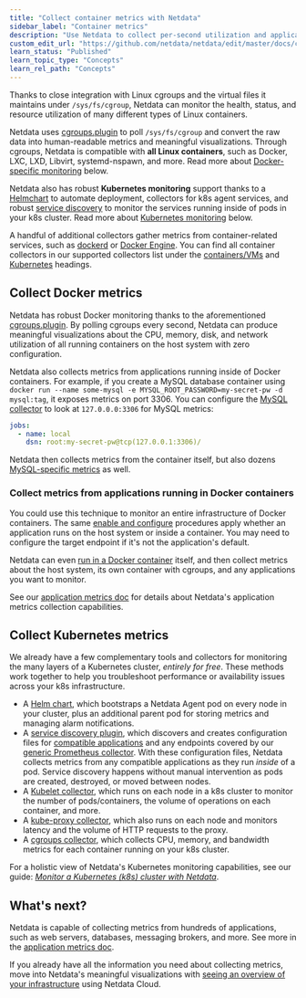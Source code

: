 ```yaml
---
title: "Collect container metrics with Netdata"
sidebar_label: "Container metrics"
description: "Use Netdata to collect per-second utilization and application-level metrics from Linux/Docker containers and Kubernetes clusters."
custom_edit_url: "https://github.com/netdata/netdata/edit/master/docs/collect/container-metrics.md"
learn_status: "Published"
learn_topic_type: "Concepts"
learn_rel_path: "Concepts"
---
```



Thanks to close integration with Linux cgroups and the virtual files it maintains under `/sys/fs/cgroup`, Netdata can
monitor the health, status, and resource utilization of many different types of Linux containers.

Netdata uses [cgroups.plugin](https://github.com/netdata/netdata/blob/master/collectors/cgroups.plugin/README.md) to poll `/sys/fs/cgroup` and convert the raw data
into human-readable metrics and meaningful visualizations. Through cgroups, Netdata is compatible with **all Linux
containers**, such as Docker, LXC, LXD, Libvirt, systemd-nspawn, and more. Read more about [Docker-specific
monitoring](#collect-docker-metrics) below.

Netdata also has robust **Kubernetes monitoring** support thanks to a
[Helmchart](https://github.com/netdata/netdata/blob/master/packaging/installer/methods/kubernetes.md) to automate deployment, collectors for k8s agent services, and
robust [service discovery](https://github.com/netdata/agent-service-discovery/#service-discovery) to monitor the
services running inside of pods in your k8s cluster. Read more about [Kubernetes
monitoring](#collect-kubernetes-metrics) below.

A handful of additional collectors gather metrics from container-related services, such as
[dockerd](https://github.com/netdata/go.d.plugin/blob/master/modules/docker/README.md) or [Docker
Engine](https://github.com/netdata/go.d.plugin/blob/master/modules/docker_engine/README.md). You can find all
container collectors in our supported collectors list under the
[containers/VMs](https://github.com/netdata/netdata/blob/master/collectors/COLLECTORS.md#containers-and-vms) and
[Kubernetes](https://github.com/netdata/netdata/blob/master/collectors/COLLECTORS.md#containers-and-vms) headings.

## Collect Docker metrics

Netdata has robust Docker monitoring thanks to the aforementioned
[cgroups.plugin](https://github.com/netdata/netdata/blob/master/collectors/cgroups.plugin/README.md). By polling cgroups every second, Netdata can produce meaningful
visualizations about the CPU, memory, disk, and network utilization of all running containers on the host system with
zero configuration.

Netdata also collects metrics from applications running inside of Docker containers. For example, if you create a MySQL
database container using `docker run --name some-mysql -e MYSQL_ROOT_PASSWORD=my-secret-pw -d mysql:tag`, it exposes
metrics on port 3306. You can configure the [MySQL
collector](https://github.com/netdata/go.d.plugin/blob/master/modules/mysql/README.md) to look at `127.0.0.0:3306` for
MySQL metrics:

```yml
jobs:
  - name: local
    dsn: root:my-secret-pw@tcp(127.0.0.1:3306)/
```

Netdata then collects metrics from the container itself, but also dozens [MySQL-specific
metrics](https://github.com/netdata/go.d.plugin/blob/master/modules/mysql/README.md#charts) as well.

### Collect metrics from applications running in Docker containers

You could use this technique to monitor an entire infrastructure of Docker containers. The same [enable and configure](https://github.com/netdata/netdata/blob/master/collectors/REFERENCE.md) procedures apply whether an application runs on the host system or inside
a container. You may need to configure the target endpoint if it's not the application's default.

Netdata can even [run in a Docker container](https://github.com/netdata/netdata/blob/master/packaging/docker/README.md) itself, and then collect metrics about the
host system, its own container with cgroups, and any applications you want to monitor.

See our [application metrics doc](https://github.com/netdata/netdata/blob/master/docs/collect/application-metrics.md) for details about Netdata's application metrics
collection capabilities.

## Collect Kubernetes metrics

We already have a few complementary tools and collectors for monitoring the many layers of a Kubernetes cluster,
_entirely for free_. These methods work together to help you troubleshoot performance or availability issues across
your k8s infrastructure.

-   A [Helm chart](https://github.com/netdata/helmchart), which bootstraps a Netdata Agent pod on every node in your
    cluster, plus an additional parent pod for storing metrics and managing alarm notifications.
-   A [service discovery plugin](https://github.com/netdata/agent-service-discovery), which discovers and creates
    configuration files for [compatible
    applications](https://github.com/netdata/helmchart#service-discovery-and-supported-services) and any endpoints
    covered by our [generic Prometheus
    collector](https://github.com/netdata/go.d.plugin/blob/master/modules/prometheus/README.md). With these
    configuration files, Netdata collects metrics from any compatible applications as they run _inside_ of a pod.
    Service discovery happens without manual intervention as pods are created, destroyed, or moved between nodes. 
-   A [Kubelet collector](https://github.com/netdata/go.d.plugin/blob/master/modules/k8s_kubelet/README.md), which runs
    on each node in a k8s cluster to monitor the number of pods/containers, the volume of operations on each container,
    and more.
-   A [kube-proxy collector](https://github.com/netdata/go.d.plugin/blob/master/modules/k8s_kubeproxy/README.md), which
    also runs on each node and monitors latency and the volume of HTTP requests to the proxy.
-   A [cgroups collector](https://github.com/netdata/netdata/blob/master/collectors/cgroups.plugin/README.md), which collects CPU, memory, and bandwidth metrics for
    each container running on your k8s cluster.

For a holistic view of Netdata's Kubernetes monitoring capabilities, see our guide: [_Monitor a Kubernetes (k8s) cluster
with Netdata_](https://github.com/netdata/netdata/blob/master/docs/guides/monitor/kubernetes-k8s-netdata.md).

## What's next?

Netdata is capable of collecting metrics from hundreds of applications, such as web servers, databases, messaging
brokers, and more. See more in the [application metrics doc](https://github.com/netdata/netdata/blob/master/docs/collect/application-metrics.md).

If you already have all the information you need about collecting metrics, move into Netdata's meaningful visualizations
with [seeing an overview of your infrastructure](https://github.com/netdata/netdata/blob/master/docs/visualize/overview-infrastructure.md) using Netdata Cloud.


